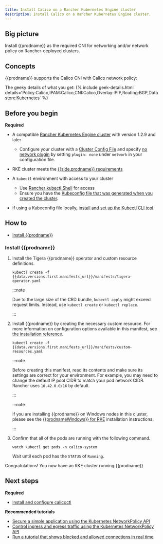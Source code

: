 ```yaml
---
title: Install Calico on a Rancher Kubernetes Engine cluster
description: Install Calico on a Rancher Kubernetes Engine cluster.
---
```


## Big picture

Install {{prodname}} as the required CNI for networking and/or network policy on Rancher-deployed clusters.

## Concepts

{{prodname}} supports the Calico CNI with Calico network policy:

The geeky details of what you get:
{% include geek-details.html details='Policy:Calico,IPAM:Calico,CNI:Calico,Overlay:IPIP,Routing:BGP,Datastore:Kubernetes' %}

## Before you begin

**Required**

- A compatible [Rancher Kubernetes Engine cluster](https://rancher.com/docs/rke/latest/en/) with version 1.2.9 and later
  - Configure your cluster with a [Cluster Config File](https://rancher.com/docs/rancher/v2.x/en/cluster-provisioning/rke-clusters/options/#cluster-config-file) and specify [no network plugin](https://rancher.com/docs/rke/latest/en/config-options/add-ons/network-plugins/) by setting `plugin: none` under `network` in your configuration file.

- RKE cluster meets the [{{side.prodname}} requirements](requirements.mdx)

- A `kubectl` environment with access to your cluster
  - Use [Rancher kubectl Shell](https://rancher.com/docs/rancher/v2.x/en/cluster-admin/cluster-access/kubectl/) for access
  - Ensure you have the [Kubeconfig file that was generated when you created the cluster](https://rancher.com/docs/rke/latest/en/installation/#save-your-files).

- If using a Kubeconfig file locally, [install and set up the Kubectl CLI tool](https://kubernetes.io/docs/tasks/tools/install-kubectl/).

## How to

- [Install {{prodname}}](#install-calico)

### Install {{prodname}}


1. Install the Tigera {{prodname}} operator and custom resource definitions.

   ```
   kubectl create -f {{data.versions.first.manifests_url}}/manifests/tigera-operator.yaml
   ```
   
   :::note

   Due to the large size of the CRD bundle, `kubectl apply` might exceed request limits. Instead, use `kubectl create` or `kubectl replace`.
   
   :::

1. Install {{prodname}} by creating the necessary custom resource. For more information on configuration options available in this manifest, see [the installation reference](/reference/installation/api).

   ```
   kubectl create -f {{data.versions.first.manifests_url}}/manifests/custom-resources.yaml
   ```

   :::note

   Before creating this manifest, read its contents and make sure its settings are correct for your environment. For example,
   you may need to change the default IP pool CIDR to match your pod network CIDR. Rancher uses `10.42.0.0/16` by default.
   
   :::

   :::note

   If you are installing {{prodname}} on Windows nodes in this cluster, please see the [{{prodnameWindows}} for RKE](../windows-calico/kubernetes/rancher.mdx) installation instructions.
   
   :::

1. Confirm that all of the pods are running with the following command.

   ```
   watch kubectl get pods -n calico-system
   ```

   Wait until each pod has the `STATUS` of `Running`.

Congratulations! You now have an RKE cluster running {{prodname}}

## Next steps

**Required**
- [Install and configure calicoctl](../../maintenance/clis/calicoctl/install.mdx)

**Recommended tutorials**
- [Secure a simple application using the Kubernetes NetworkPolicy API](../../security/tutorials/kubernetes-policy-basic)
- [Control ingress and egress traffic using the Kubernetes NetworkPolicy API](../../security/tutorials/kubernetes-policy-advanced)
- [Run a tutorial that shows blocked and allowed connections in real time](../../security/tutorials/kubernetes-policy-demo/kubernetes-demo)
